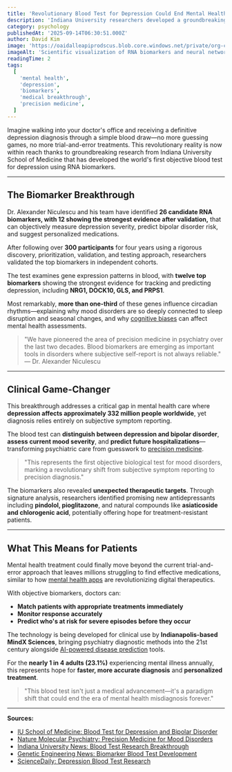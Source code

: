 ```yaml
---
title: 'Revolutionary Blood Test for Depression Could End Mental Health Misdiagnosis'
description: 'Indiana University researchers developed a groundbreaking blood test using RNA biomarkers to objectively diagnose depression and predict bipolar disorder with precision.'
category: psychology
publishedAt: '2025-09-14T06:30:51.000Z'
author: David Kim
image: 'https://oaidalleapiprodscus.blob.core.windows.net/private/org-chef6vFKqaozH13bkxkqRxLg/user-bu979FK2F2z5KgBd2kaEkcmQ/img-4hdCUIapStZgbgjOfaUIAJbz.png?st=2025-09-14T05%3A58%3A28Z&se=2025-09-14T07%3A58%3A28Z&sp=r&sv=2024-08-04&sr=b&rscd=inline&rsct=image/png&skoid=b1a0ae1f-618f-4548-84fd-8b16cacd5485&sktid=a48cca56-e6da-484e-a814-9c849652bcb3&skt=2025-09-13T07%3A57%3A30Z&ske=2025-09-14T07%3A57%3A30Z&sks=b&skv=2024-08-04&sig=SwBmWLuXTN/Rc7ZVI98DHODZDnIFpHjwS3Oe/W0x9tQ%3D'
imageAlt: 'Scientific visualization of RNA biomarkers and neural networks representing breakthrough blood test for depression diagnosis'
readingTime: 2
tags:
  [
    'mental health',
    'depression',
    'biomarkers',
    'medical breakthrough',
    'precision medicine',
  ]
---
```


Imagine walking into your doctor's office and receiving a definitive depression diagnosis through a simple blood draw—no more guessing games, no more trial-and-error treatments. This revolutionary reality is now within reach thanks to groundbreaking research from Indiana University School of Medicine that has developed the world's first objective blood test for depression using RNA biomarkers.

---

## The Biomarker Breakthrough

Dr. Alexander Niculescu and his team have identified **26 candidate RNA biomarkers, with 12 showing the strongest evidence after validation,** that can objectively measure depression severity, predict bipolar disorder risk, and suggest personalized medications.

After following over **300 participants** for four years using a rigorous discovery, prioritization, validation, and testing approach, researchers validated the top biomarkers in independent cohorts.

The test examines gene expression patterns in blood, with **twelve top biomarkers** showing the strongest evidence for tracking and predicting depression, including **NRG1, DOCK10, GLS, and PRPS1**.

Most remarkably, **more than one-third** of these genes influence circadian rhythms—explaining why mood disorders are so deeply connected to sleep disruption and seasonal changes, and why [cognitive biases](/psychology/your-brain-lies-to-you-cognitive-biases-2025) can affect mental health assessments.

> "We have pioneered the area of precision medicine in psychiatry over the last two decades. Blood biomarkers are emerging as important tools in disorders where subjective self-report is not always reliable." — Dr. Alexander Niculescu

---

## Clinical Game-Changer

This breakthrough addresses a critical gap in mental health care where **depression affects approximately 332 million people worldwide**, yet diagnosis relies entirely on subjective symptom reporting.

The blood test can **distinguish between depression and bipolar disorder**, **assess current mood severity**, and **predict future hospitalizations**—transforming psychiatric care from guesswork to [precision medicine](/health/precision-medicine-revolution-2025).

> "This represents the first objective biological test for mood disorders, marking a revolutionary shift from subjective symptom reporting to precision diagnosis."

The biomarkers also revealed **unexpected therapeutic targets**. Through signature analysis, researchers identified promising new antidepressants including **pindolol, pioglitazone**, and natural compounds like **asiaticoside and chlorogenic acid**, potentially offering hope for treatment-resistant patients.

---

## What This Means for Patients

Mental health treatment could finally move beyond the current trial-and-error approach that leaves millions struggling to find effective medications, similar to how [mental health apps](/health/mental-health-apps-show-clinical-results) are revolutionizing digital therapeutics.

With objective biomarkers, doctors can:

- **Match patients with appropriate treatments immediately**
- **Monitor response accurately**
- **Predict who's at risk for severe episodes before they occur**

The technology is being developed for clinical use by **Indianapolis-based MindX Sciences**, bringing psychiatry diagnostic methods into the 21st century alongside [AI-powered disease prediction](/health/personalized-medicine-using-ai) tools.

For the **nearly 1 in 4 adults (23.1%)** experiencing mental illness annually, this represents hope for **faster, more accurate diagnosis** and **personalized treatment**.

> "This blood test isn't just a medical advancement—it's a paradigm shift that could end the era of mental health misdiagnosis forever."

---

**Sources:**

- [IU School of Medicine: Blood Test for Depression and Bipolar Disorder](https://medicine.iu.edu/news/2021/04/iu-school-of-medicine-researchers-develop-blood-test-for-depression-and-bipolar-disorder)
- [Nature Molecular Psychiatry: Precision Medicine for Mood Disorders](https://www.nature.com/articles/s41380-021-01061-w)
- [Indiana University News: Blood Test Research Breakthrough](https://news.iu.edu/stories/2021/04/iu/releases/08-researchers-develop-blood-test-depression-bipolar-disorder.html)
- [Genetic Engineering News: Biomarker Blood Test Development](https://www.genengnews.com/news/researchers-develop-biomarker-blood-test-for-depression-bipolar-disorder/)
- [ScienceDaily: Depression Blood Test Research](https://www.sciencedaily.com/releases/2021/04/210408112310.htm)
